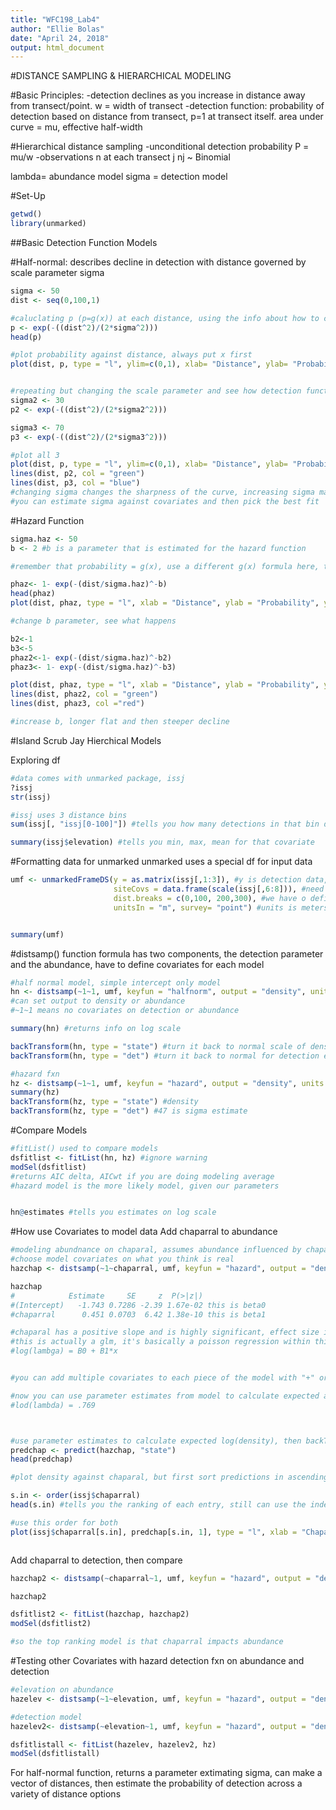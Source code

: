 ```yaml
---
title: "WFC198_Lab4"
author: "Ellie Bolas"
date: "April 24, 2018"
output: html_document
---
```


#DISTANCE SAMPLING & HIERARCHICAL MODELING



#Basic Principles:
-detection declines as you increase in distance away from transect/point. w = width of transect
-detection function: probability of detection based on distance from transect, p=1 at transect itself. area under curve = mu, effective half-width

#Hierarchical distance sampling
-unconditional detection probability
P = mu/w
-observations n at each transect j
nj ~ Binomial 

lambda= abundance model
sigma = detection model

#Set-Up
```r
getwd()
library(unmarked)
```


##Basic Detection Function Models

#Half-normal: describes decline in detection with distance governed by scale parameter sigma
```r
sigma <- 50
dist <- seq(0,100,1)

#caluclating p (p=g(x)) at each distance, using the info about how to calculate g(x)
p <- exp(-((dist^2)/(2*sigma^2)))
head(p)

#plot probability against distance, always put x first
plot(dist, p, type = "l", ylim=c(0,1), xlab= "Distance", ylab= "Probability")


#repeating but changing the scale parameter and see how detection function changes
sigma2 <- 30
p2 <- exp(-((dist^2)/(2*sigma2^2)))

sigma3 <- 70
p3 <- exp(-((dist^2)/(2*sigma3^2)))

#plot all 3
plot(dist, p, type = "l", ylim=c(0,1), xlab= "Distance", ylab= "Probability")
lines(dist, p2, col = "green")
lines(dist, p3, col = "blue")
#changing sigma changes the sharpness of the curve, increasing sigma makes it flatter
#you can estimate sigma against covariates and then pick the best fit

```

#Hazard Function
```r
sigma.haz <- 50
b <- 2 #b is a parameter that is estimated for the hazard function

#remember that probability = g(x), use a different g(x) formula here, the one for hazard functions

phaz<- 1- exp(-(dist/sigma.haz)^-b)
head(phaz)
plot(dist, phaz, type = "l", xlab = "Distance", ylab = "Probability", ylim= c(0,1))

#change b parameter, see what happens

b2<-1
b3<-5
phaz2<-1- exp(-(dist/sigma.haz)^-b2)
phaz3<- 1- exp(-(dist/sigma.haz)^-b3)

plot(dist, phaz, type = "l", xlab = "Distance", ylab = "Probability", ylim= c(0,1))
lines(dist, phaz2, col = "green")
lines(dist, phaz3, col ="red")

#increase b, longer flat and then steeper decline

```


#Island Scrub Jay Hierchical Models

Exploring df
```r
#data comes with unmarked package, issj
?issj
str(issj)

#issj uses 3 distance bins
sum(issj[, "issj[0-100]"]) #tells you how many detections in that bin distance, subestting just that column from the df

summary(issj$elevation) #tells you min, max, mean for that covariate

```

#Formatting data for unmarked
unmarked uses a special df for input data
```r

umf <- unmarkedFrameDS(y = as.matrix(issj[,1:3]), #y is detection data, specified that for issj, we want the first 3 columns from the original data frame, when you lead with a comma in front of the columns, that means all rows in the following columns
                       siteCovs = data.frame(scale(issj[,6:8])), #need to give site covariates which are in columns 6-8 (elevation, ahparral, and forest)
                       dist.breaks = c(0,100, 200,300), #we have o define what the bins of our discrete distances are, which the data tell us
                       unitsIn = "m", survey= "point") #units is meters, survey is that we have a survey point (compared to transect)


summary(umf)
```

#distsamp() function
formula has two components, the detection parameter and the abundance, have to define covariates for each model
```r

#half normal model, simple intercept only model
hn <- distsamp(~1~1, umf, keyfun = "halfnorm", output = "density", units = "ha")
#can set output to density or abundance
#~1~1 means no covariates on detection or abundance

summary(hn) #returns info on log scale

backTransform(hn, type = "state") #turn it back to normal scale of density estimates, animals per hectare
backTransform(hn, type = "det") #turn it back to normal for detection estimates, returns the sigma estimate that shapes the function given the data for the half normal detection fxn

#hazard fxn
hz <- distsamp(~1~1, umf, keyfun = "hazard", output = "density", units = "ha")
summary(hz)
backTransform(hz, type = "state") #density
backTransform(hz, type = "det") #47 is sigma estimate

```


#Compare Models
```r
#fitList() used to compare models
dsfitlist <- fitList(hn, hz) #ignore warning
modSel(dsfitlist)
#returns AIC delta, AICwt if you are doing modeling average
#hazard model is the more likely model, given our parameters


hn@estimates #tells you estimates on log scale
```

#How use Covariates to model data
Add chaparral to abundance
```r
#modeling abundnance on chaparal, assumes abundance influenced by chaparal, but not detection
#choose model covariates on what you think is real
hazchap <- distsamp(~1~chaparral, umf, keyfun = "hazard", output = "density", unitsOut = "ha")

hazchap
#            Estimate     SE     z  P(>|z|)
#(Intercept)   -1.743 0.7286 -2.39 1.67e-02 this is beta0
#chaparral      0.451 0.0703  6.42 1.38e-10 this is beta1 

#chaparal has a positive slope and is highly significant, effect size is .45 (on log scale), there will be a unit increase in jays
#this is actually a glm, it's basically a poisson regression within this framework
#log(lambga) = B0 + B1*x


#you can add multiple covariates to each piece of the model with "+" or "*" for an interaction term, i.e. hazchap <- distsamp(~1~chaparral + elevation, umf, keyfun = "hazard", output = "density", unitsOut = "ha")

#now you can use parameter estimates from model to calculate expected abundance for different values of chaparral cover
#lod(lambda) = .769



#use parameter estimates to calculate expected log(density), then backTransform
predchap <- predict(hazchap, "state")
head(predchap)

#plot density against chaparal, but first sort predictions in ascending order

s.in <- order(issj$chaparral)
head(s.in) #tells you the ranking of each entry, still can use the index of orders

#use this order for both
plot(issj$chaparral[s.in], predchap[s.in, 1], type = "l", xlab = "Chaparral", ylab = "Exp. Abundance") #need this to help make lengths the same



```


Add chaparral to detection, then compare
```r

hazchap2 <- distsamp(~chaparral~1, umf, keyfun = "hazard", output = "density", unitsOut = "ha") #intercept only for abundance

hazchap2

dsfitlist2 <- fitList(hazchap, hazchap2)
modSel(dsfitlist2)

#so the top ranking model is that chaparral impacts abundance

```


#Testing other Covariates with hazard detection fxn on abundance and detection
```r
#elevation on abundance
hazelev <- distsamp(~1~elevation, umf, keyfun = "hazard", output = "density", unitsOut = "ha") #poisson regression on density, elevation covariate has no affect on animals abundance, parameters are not significant

#detection model
hazelev2<- distsamp(~elevation~1, umf, keyfun = "hazard", output = "density", unitsOut = "ha") #here modeling sigma based on elevation

dsfitlistall <- fitList(hazelev, hazelev2, hz)
modSel(dsfitlistall)

```


For half-normal function, returns a parameter extimating sigma, can make a vector of distances, then estimate the probability of detection across a variety of distance options

